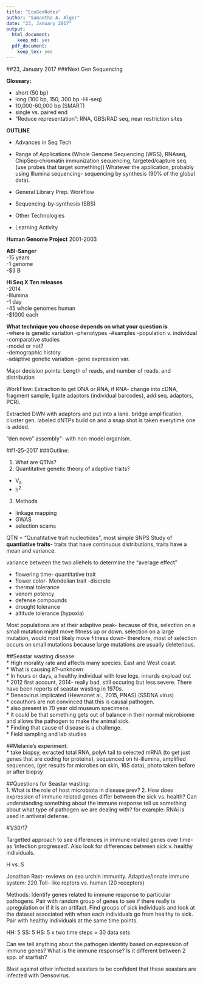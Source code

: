 ```yaml
---
title: "EcoGenNotes"
author: "Samantha A. Alger"
date: "23, January 2017"
output:
  html_document:
    keep_md: yes
  pdf_document: 
    keep_tex: yes
---
```



##23, January 2017
###Next Gen Sequencing 

**Glossary:** 
  
* short (50 bp)
* long (100 bp, 150, 300 bp -Hi-seq)
* 10,000-60,000 bp (SMART)
* single vs. paired end
* "Reduce representation": RNA, GBS/RAD seq, near restriction sites

**OUTLINE**
    
* Advances in Seq Tech
* Range of Applications (Whole Genome Sequencing (WGS), RNAseq, ChipSeq-chromatin immunization sequencing, targeted/capture seq. (use probes that target something)) Whatever the application, probably using Illumina sequencing- sequencing by synthesis (90% of the global data).

* General Library Prep. Workflow
* Sequencing-by-synthesis (SBS)
* Other Technologies
* Learning Activity

**Human Genome Project**
2001-2003

**ABI-Sanger**       
-15 years     
-1 genome   
-$3 B     


**Hi Seq X Ten releases**      
-2014      
-Illumina      
-1 day  
-45 whole genomes human   
-$1000 each   

**What technique you choose depends on what your question is**  
-where is genetic variation 
-phenotypes 
-#samples 
-population v. individual 
-comparative studies  
-model or not?  
-demographic history  
-adaptive genetic variation 
-gene expression var. 

Major decision points: Length of reads, and number of reads, and distribution

WorkFlow: Extraction to get DNA or RNA, if RNA- change into cDNA, fragment sample, ligate adaptors (individual barcodes), add seq. adaptors, PCR).

Extracted DWN with adaptors and put into a lane. bridge amplification, cluster gen. labeled dNTPs build on and a snap shot is taken everytime one is added. 

"den novo" assembly"- with non-model organism.

##1-25-2017
###Outline:

1. What are QTNs?
2. Quantitative genetic theory of adaptive traits?
  * V~a~
  * h^2^
3. Methods
  * linkage mapping
  * GWAS
  * selection scams
  
  QTN = "Qunatitative trait nucleotides", most simple SNPS
  Study of **quantiative traits**- traits that have continuous distributions, traits have a mean and variance. 
  
  
  variance between the two allehels to determine the "average effect"
  
  * flowering time- quantitative trait
  * flower color- Mendelian trait -discrete
  * thermal tolerance
  * venom potency
  * defense compounds
  * drought tolerance
  * altitude tolerance (hypoxia)
  
  
  Most populations are at their adaptive peak- because of this, selection on a small mutation might move fitness up or down. selection on a large mutation, would most likely move fitness down- therefore, most of selection occurs on small mutations because large mutations are usually  deleterious. 
  
  
##Seastar wasting disease:  
  * High morality rate and affects many species. East and West coast.    
  * What is causing it?-unknown  
  * In hours or days, a healthy individual with lose legs, innards expload out  
  * 2012 first account, 2014- really bad, still occuring but less severe. There have been reports of seastar wasting in 1970s.  
  * Densovirus implicated (Hewsonet al., 2015, PNAS) (SSDNA virus)  
  * coauthors are not convinced that this is causal pathogen.  
  * also present in 70 year old museum specimens.  
  * It could be that something gets out of balance in their normal microbiome and allows the pathogen to make the animal sick.   
  * Finding that cause of disease is a challenge.  
  * Field sampling and lab studies  
  
##Melanie's experiment:  
* take biopsy, exracted total RNA, polyA tail to selected mRNA (to get just genes that are coding for proteins), sequenced on hi-illumina, amplified sequences, (get results for microbes on skin, 16S data), photo taken before or after biopsy

##Questions for Seastar wasting:   
1. What is the role of host microbiota in disease prev?
2. How does expression of immune related genes differ between the sick vs. health?
Can understanding something about the immune response tell us something about what type of pathogen we are dealing with? for example: RNAi is used in antiviral defense. 


#1/30/17

Targetted approach to see differences in immune related genes over time- as 'infection progressed'. 
Also look for differences between sick v. healthy individuals. 

H vs. S

Jonathan Rast- reviews on sea urchin immunity. 
Adaptive/innate immune system: 220 Toll- like reptors
vs. human (20 receptors) 

Methods:
Identify genes related to immune response to particular pathogens. Pair with random group of genes to see if there really is upregulation or if it is an artifact. 
Find groups of sick individuals and look at the dataset associated with when each individuals go from healthy to sick.
Pair with healthy individuals at the same time points. 

HH: 5
SS: 5
HS: 5
x two time steps
= 30 data sets

Can we tell anything about the pathogen identity based on expression of immune genes?
What is the immune response? Is it different between 2 spp. of starfish?

Blast against other infected seastars to be confident that these seastars are infected with Densovirus.


  
  
